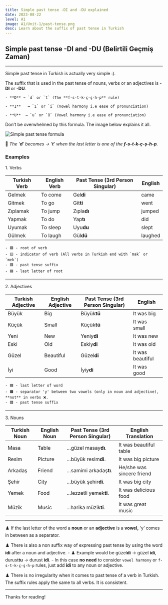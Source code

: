 ```yaml
---
title: Simple past tense -DI and -DU explained
date: 2023-08-22
level: A1
image: A1/Unit-1/past-tense.png 
desc: Learn about the suffix of past tense in Turkish
---
```


## Simple past tense -DI and -DU (Belirtili Geçmiş Zaman)
---
Simple past tense in Turkish is actually very simple :).

The suffix that is used in the past tense of nouns, verbs or an adjectives is -**DI** or -**DU**.
    
    - **D** → `d` or `t` (The **f-s-t-k-ç-ş-h-p** rule)

    - **I**   → `ı` or `i` (Vowel harmony i.e ease of pronunciation)   

    - **U**  → `u` or `ü` (Vowel harmony i.e ease of pronunciation)

<p className="text-green-500 font-medium">Don’t be overwhelmed by this formula. The image below explains it all.</p>

<Image 
src="/images/A1/Unit-1/simple-past-tense.png"
fill
alt="Simple past tense formula"
 /> 

📝 *The ‘**d**’ becomes → ‘**t**’  when the last letter is one of the **f-s-t-k-ç-ş-h-p**.*

### Examples

<p className="text-center text-red-500 text-2xl ">1. Verbs</p>
<span className="text-blue-500 font-semibold"></span>

| Turkish Verb  | English Verb  | Past Tense (3rd Person Singular) | English |
| --- | --- | --- | --- |
| <span className="text-green-600">Gel</span><span className="text-yellow-500">mek</span> | To come | <span className="text-green-600">Ge<span className="text-blue-600 font-semibold">l</span></span>**di** | came |
| <span className="text-green-600">Git</span><span className="text-yellow-500">mek</span> | To go | <span className="text-green-600">Gi<span className="text-blue-600 font-semibold">t</span></span>**ti** | went |
| <span className="text-green-600">Zıpla</span><span className="text-yellow-500">mak</span> | To jump | <span className="text-green-600">Zıpl<span className="text-blue-600 font-semibold">a</span></span>**dı** | jumped |
| <span className="text-green-600">Yap</span><span className="text-yellow-500">mak</span> | To do | <span className="text-green-600">Ya<span className="text-blue-600 font-semibold">p</span></span>**tı** | did |
| <span className="text-green-600">Uyu</span><span className="text-yellow-500">mak</span> | To sleep | <span className="text-green-600">Uy<span className="text-blue-600 font-semibold">u</span></span>**du** | slept |
| <span className="text-green-600">Gül</span><span className="text-yellow-500">mek</span> | To laugh | <span className="text-green-600">Gü<span className="text-blue-600 font-semibold">l</span></span>**dü** | laughed |

    - 🟩 - root of verb
    - 🟨 - indicator of verb (All verbs in Turkish end with `mak` or `mek`)
    - 🟥 - past tense suffix
    - 🟦 - last letter of root

---

<p className="text-center text-red-500 text-2xl ">2. Adjectives</p>

| Turkish Adjective | English Adjective | Past Tense (3rd Person Singular) | English |
| --- | --- | --- | --- |
| Büyük | Big  | Büyü<span className="text-blue-500 font-semibold">k</span>**tü** | It was big |
| Küçük | Small | Küçü<span className="text-blue-500 font-semibold">k</span>**tü** | It was small |
| Yeni | New  | Yen<span className="text-blue-500 font-semibold">i</span><span className="text-orange-500 font-semibold">y</span>**di** | It was new |
| Eski | Old | Esk<span className="text-blue-500 font-semibold">i</span><span className="text-orange-500 font-semibold">y</span>**di** | It was old |
| Güzel | Beautiful | Güze<span className="text-blue-500 font-semibold">l</span>**di** | It was beautiful |
| İyi | Good | İy<span className="text-blue-500 font-semibold">i</span><span className="text-orange-500 font-semibold">y</span>**di** | It was good |

    - 🟦 - last letter of word
    - 🟧 - separator 'y' between two vowels (only in noun and adjective), **not** in verbs ❌. 
    - 🟥 - past tense suffix
---

<p className="text-center text-red-500 text-2xl ">3. Nouns</p>

| Turkish Noun | English Noun | Past Tense (3rd Person Singular) | English Translation |
| --- | --- | --- | --- |
| Masa | Table | …güzel masa<span className="text-orange-500 font-semibold">y</span>**dı**. | It was beautiful table |
| Resim | Picture | …büyük resim**di**. | It was big picture |
| Arkadaş | Friend  | …samimi arkadaş**tı**. | He/she was sincere friend  |
| Şehir | City  | …büyük şehir**di**. | It was big city |
| Yemek | Food | …lezzetli yemek**ti**. | It was delicious food |
| Müzik | Music | ...harika müzik**ti**. | It was great music |

---

♟️ If the last letter of the word a **noun** or an **adjective** is a **vowel,** ‘<span className="text-orange-500 font-semibold">y</span>’ comes in between as a separator.

♟️ There is also a non suffix way of expressing past tense by using the word **idi** after a noun and adjective.
    - ♟️ Example would be güzel**di** → güzel **idi**, durust**tu** → durust **idi**.
        - In this case **no need** to consider `vowel harmony` or `f-s-t-k-ç-ş-h-p` rules, just add **idi** to any noun or adjective.  

♟️ There is no irregularity when it comes to past tense of a verb in Turkish. The suffix rules apply the same to all verbs. It is consistent.

---
Thanks for reading!
